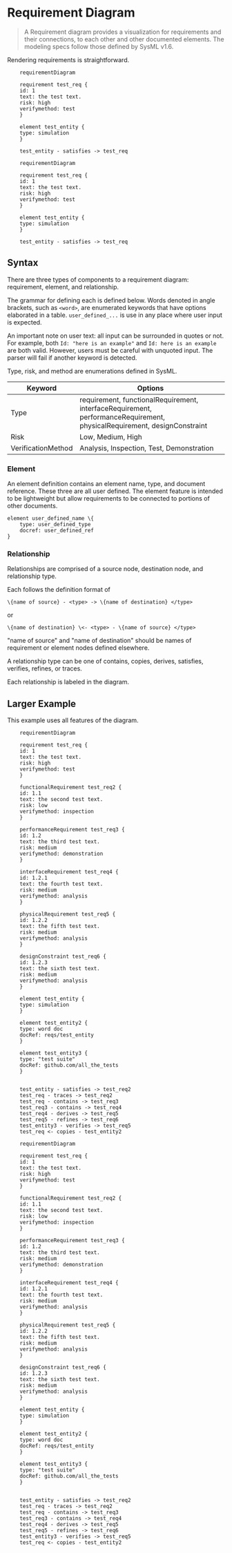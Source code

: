 # Requirement Diagram

> A Requirement diagram provides a visualization for requirements and their connections, to each other and other documented elements. The modeling specs follow those defined by SysML v1.6.

Rendering requirements is straightforward.

```mermaid-example
    requirementDiagram

    requirement test_req {
    id: 1
    text: the test text.
    risk: high
    verifymethod: test
    }

    element test_entity {
    type: simulation
    }

    test_entity - satisfies -> test_req
```

```mermaid
    requirementDiagram

    requirement test_req {
    id: 1
    text: the test text.
    risk: high
    verifymethod: test
    }

    element test_entity {
    type: simulation
    }

    test_entity - satisfies -> test_req
```

## Syntax

There are three types of components to a requirement diagram: requirement, element, and relationship.

The grammar for defining each is defined below. Words denoted in angle brackets, such as `<word>`, are enumerated keywords that have options elaborated in a table. `user_defined_...` is use in any place where user input is expected.

An important note on user text: all input can be surrounded in quotes or not. For example, both `Id: "here is an example"` and `Id: here is an example` are both valid. However, users must be careful with unquoted input. The parser will fail if another keyword is detected.

Type, risk, and method are enumerations defined in SysML.

| Keyword            | Options                                                                                                                 |
| ------------------ | ----------------------------------------------------------------------------------------------------------------------- |
| Type               | requirement, functionalRequirement, interfaceRequirement, performanceRequirement, physicalRequirement, designConstraint |
| Risk               | Low, Medium, High                                                                                                       |
| VerificationMethod | Analysis, Inspection, Test, Demonstration                                                                               |

### Element

An element definition contains an element name, type, and document reference. These three are all user defined. The element feature is intended to be lightweight but allow requirements to be connected to portions of other documents.

    element user_defined_name \{
        type: user_defined_type
        docref: user_defined_ref
    }

### Relationship

Relationships are comprised of a source node, destination node, and relationship type.

Each follows the definition format of

    \{name of source} - <type> -> \{name of destination} </type>

or

    \{name of destination} \<- <type> - \{name of source} </type>

"name of source" and "name of destination" should be names of requirement or element nodes defined elsewhere.

A relationship type can be one of contains, copies, derives, satisfies, verifies, refines, or traces.

Each relationship is labeled in the diagram.

## Larger Example

This example uses all features of the diagram.

```mermaid-example
    requirementDiagram

    requirement test_req {
    id: 1
    text: the test text.
    risk: high
    verifymethod: test
    }

    functionalRequirement test_req2 {
    id: 1.1
    text: the second test text.
    risk: low
    verifymethod: inspection
    }

    performanceRequirement test_req3 {
    id: 1.2
    text: the third test text.
    risk: medium
    verifymethod: demonstration
    }

    interfaceRequirement test_req4 {
    id: 1.2.1
    text: the fourth test text.
    risk: medium
    verifymethod: analysis
    }

    physicalRequirement test_req5 {
    id: 1.2.2
    text: the fifth test text.
    risk: medium
    verifymethod: analysis
    }

    designConstraint test_req6 {
    id: 1.2.3
    text: the sixth test text.
    risk: medium
    verifymethod: analysis
    }

    element test_entity {
    type: simulation
    }

    element test_entity2 {
    type: word doc
    docRef: reqs/test_entity
    }

    element test_entity3 {
    type: "test suite"
    docRef: github.com/all_the_tests
    }


    test_entity - satisfies -> test_req2
    test_req - traces -> test_req2
    test_req - contains -> test_req3
    test_req3 - contains -> test_req4
    test_req4 - derives -> test_req5
    test_req5 - refines -> test_req6
    test_entity3 - verifies -> test_req5
    test_req <- copies - test_entity2
```

```mermaid
    requirementDiagram

    requirement test_req {
    id: 1
    text: the test text.
    risk: high
    verifymethod: test
    }

    functionalRequirement test_req2 {
    id: 1.1
    text: the second test text.
    risk: low
    verifymethod: inspection
    }

    performanceRequirement test_req3 {
    id: 1.2
    text: the third test text.
    risk: medium
    verifymethod: demonstration
    }

    interfaceRequirement test_req4 {
    id: 1.2.1
    text: the fourth test text.
    risk: medium
    verifymethod: analysis
    }

    physicalRequirement test_req5 {
    id: 1.2.2
    text: the fifth test text.
    risk: medium
    verifymethod: analysis
    }

    designConstraint test_req6 {
    id: 1.2.3
    text: the sixth test text.
    risk: medium
    verifymethod: analysis
    }

    element test_entity {
    type: simulation
    }

    element test_entity2 {
    type: word doc
    docRef: reqs/test_entity
    }

    element test_entity3 {
    type: "test suite"
    docRef: github.com/all_the_tests
    }


    test_entity - satisfies -> test_req2
    test_req - traces -> test_req2
    test_req - contains -> test_req3
    test_req3 - contains -> test_req4
    test_req4 - derives -> test_req5
    test_req5 - refines -> test_req6
    test_entity3 - verifies -> test_req5
    test_req <- copies - test_entity2
```
